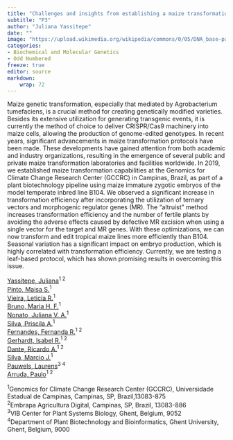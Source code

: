 ```yaml
---
title: "Challenges and insights from establishing a maize transformation laboratory"
subtitle: "P3"
author: "Juliana Yassitepe"
date: ""
image: "https://upload.wikimedia.org/wikipedia/commons/0/05/DNA_base-pair_diagram.jpg"
categories: 
- Biochemical and Molecular Genetics
- Odd Numbered
freeze: true
editor: source
markdown: 
    wrap: 72
---
```


Maize genetic transformation, especially that mediated by Agrobacterium tumefaciens, is a crucial method for creating genetically modified varieties. Besides its extensive utilization for generating transgenic events, it is currently the method of choice to deliver CRISPR/Cas9 machinery into maize cells, allowing the production of genome-edited genotypes. In recent years, significant advancements in maize transformation protocols have been made. These developments have gained attention from both academic and industry organizations, resulting in the emergence of several public and private maize transformation laboratories and facilities worldwide. In 2019, we established maize transformation capabilities at the Genomics for Climate Change Research Center (GCCRC) in Campinas, Brazil, as part of a plant biotechnology pipeline using maize immature zygotic embryos of the model temperate inbred line B104. We observed a significant increase in transformation efficiency after incorporating the utilization of ternary vectors and morphogenic regulator genes (MR). The “altruist” method increases transformation efficiency and the number of fertile plants by avoiding the adverse effects caused by defective MR excision when using a single vector for the target and MR genes. With these optimizations, we can now transform and edit tropical maize lines more efficiently than B104. Seasonal variation has a significant impact on embryo production, which is highly correlated with transformation efficiency. Currently, we are testing a leaf-based protocol, which has shown promising results in overcoming this issue.

<a href='mailto:juliana.yassitepe@embrapa.br'>Yassitepe, Juliana</a><sup>1 2</sup><br><a href='mailto:maisadesiqueira@gmail.com'>Pinto, Maisa S.</a><sup>1</sup><br><a href='mailto:leticia_rios1518@hotmail.com'>Vieira, Leticia R.</a><sup>1</sup><br><a href='mailto:mfaustinonibruno@gmail.com'>Bruno, Maria H. F.</a><sup>1</sup><br><a href='mailto:juliana.nonato@gmail.com'>Nonato, Juliana V. A.</a><sup>1</sup><br><a href='mailto:priasilva@hotmail.com'>Silva, Priscila A.</a><sup>1</sup><br><a href='mailto:fernanda.rausch@embrapa.br'>Fernandes, Fernanda R.</a><sup>1 2</sup><br><a href='mailto:isabel.gerhardt@embrapa.br'>Gerhardt, Isabel R.</a><sup>1 2</sup><br><a href='mailto:ricardo.dante@embrapa.br'>Dante, Ricardo A.</a><sup>1 2</sup><br><a href='mailto:marciojs@unicamp.br'>Silva, Marcio J.</a><sup>1</sup><br><a href='mailto:laurens.Pauwels@psb.vib-ugent.be'>Pauwels, Laurens</a><sup>3 4</sup><br><a href='mailto:parruda@unicamp.br'>Arruda, Paulo</a><sup>1 2</sup><br>

<sup>1</sup>Genomics for Climate Change Research Center (GCCRC), Universidade Estadual de Campinas, Campinas, SP, Brazil,13083-875<br><sup>2</sup>Embrapa Agricultura Digital, Campinas, SP, Brazil, 13083-886<br><sup>3</sup>VIB Center for Plant Systems Biology, Ghent, Belgium, 9052<br><sup>4</sup>Department of Plant Biotechnology and Bioinformatics, Ghent University, Ghent, Belgium, 9000<br>